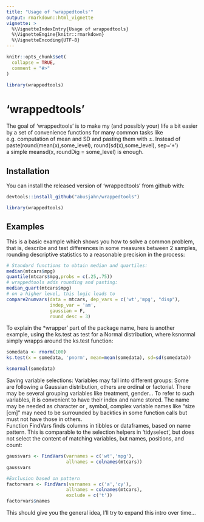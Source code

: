 ```yaml
---
title: "Usage of 'wrappedtools'"
output: rmarkdown::html_vignette
vignette: >
  %\VignetteIndexEntry{Usage of wrappedtools}
  %\VignetteEngine{knitr::rmarkdown}
  %\VignetteEncoding{UTF-8}
---
```


```r
knitr::opts_chunk$set(
  collapse = TRUE,
  comment = "#>"
)
```

```r
library(wrappedtools)
```

# 'wrappedtools'

<!-- badges: start -->
<!-- badges: end -->

The goal of 'wrappedtools' is to make my (and possibly your) life a bit easier 
by a set of convenience functions for many common tasks like e.g. computation
of mean and SD and pasting them with ±. Instead of   
paste(round(mean(x),some_level), round(sd(x),some_level), sep='±')  
a simple meansd(x, roundDig = some_level) is enough.   


## Installation

You can install the released version of 'wrappedtools' from github with:

``` r
devtools::install_github("abusjahn/wrappedtools")
```
```r
library(wrappedtools)
```

## Examples

This is a basic example which shows you how to solve a common problem,
that is, describe and test differences in some measures between 2 samples,
rounding descriptive statistics to a reasonable precision in the process:   

```r
# Standard functions to obtain median and quartiles:
median(mtcars$mpg)
quantile(mtcars$mpg,probs = c(.25,.75))
# wrappedtools adds rounding and pasting:
median_quart(mtcars$mpg)
# on a higher level, this logic leads to
compare2numvars(data = mtcars, dep_vars = c('wt','mpg', "disp"), 
                indep_var = 'am',
                gaussian = F,
                round_desc = 3)
```

To explain the *wrapper' part of the package name, here is another example, 
using the ks.test as test for a Normal distribution, where ksnormal simply
wrapps around the ks.test function:   
```r
somedata <- rnorm(100)
ks.test(x = somedata, 'pnorm', mean=mean(somedata), sd=sd(somedata))

ksnormal(somedata)
```

Saving variable selections:
Variables may fall into different groups: Some are following a Gaussian 
distribution, others are ordinal or factorial. There may be several grouping 
variables like treatment, gender... To refer to such variables, it is convenient 
to have their index and name stored. The name may be needed as character or ,
symbol, complex variable names like "size [cm]" may need to be surrounded by 
backtics in some function calls but must not have those in others.  
Function FindVars finds columns in tibbles or dataframes, based on name pattern. 
This is comparable to the selection helpers in 'tidyselect', but does
not select the content of matching variables, but names, positions, and count: 
```r
gaussvars <- FindVars(varnames = c('wt','mpg'),
                      allnames = colnames(mtcars))
gaussvars

#Exclusion based on pattern
factorvars <- FindVars(varnames = c('a','cy'),
                      allnames = colnames(mtcars),
                      exclude = c('t'))
factorvars$names
```

This should give you the general idea, I'll try to expand this intro over time...
